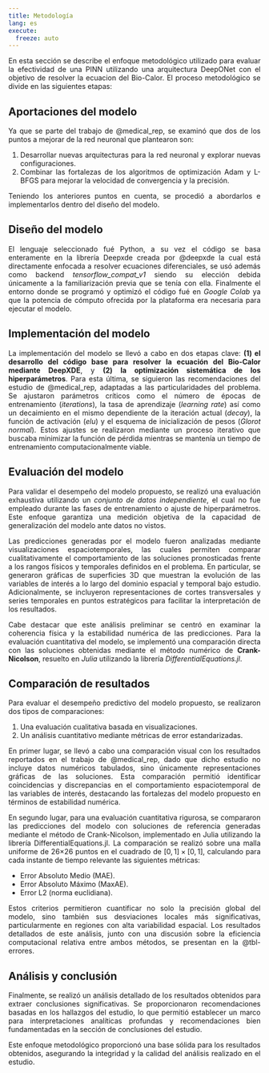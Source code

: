 ```yaml
---
title: Metodología
lang: es
execute: 
  freeze: auto
---
```


::: {style="text-align: justify"}
En esta sección se describe el enfoque metodológico utilizado para evaluar la efectividad de una PINN utilizando una arquitectura DeepONet con el objetivo de resolver la ecuacion del Bio-Calor. El proceso metodológico se divide en las siguientes etapas:

## Aportaciones del modelo
Ya que se parte del trabajo de @medical_rep, se examinó que dos de los puntos a mejorar de la red neuronal que plantearon son:

1. Desarrollar nuevas arquitecturas para la red neuronal y explorar nuevas configuraciones.
2. Combinar las fortalezas de los algoritmos de optimización Adam y L-BFGS para mejorar la velocidad de convergencia y la precisión.

Teniendo los anteriores puntos en cuenta, se procedió a abordarlos e implementarlos dentro del diseño del modelo.

## Diseño del modelo
El lenguaje seleccionado fué Python, a su vez el código se basa enteramente en la librería Deepxde creada por @deepxde la cual está directamente enfocada a resolver ecuaciones diferenciales, se usó además como backend *tensorflow_compat_v1* siendo su elección debida únicamente a la familiarización previa que se tenía con ella. Finalmente el entorno donde se programó y optimizó el código fué en *Google Colab* ya que la potencia de cómputo ofrecida por la plataforma era necesaria para ejecutar el modelo. 

## Implementación del modelo
La implementación del modelo se llevó a cabo en dos etapas clave: **(1) el desarrollo del código base para resolver la ecuación del Bio-Calor mediante DeepXDE**, y **(2) la optimización sistemática de los hiperparámetros**. Para esta última, se siguieron las recomendaciones del estudio de @medical_rep, adaptadas a las particularidades del problema. Se ajustaron parámetros críticos como el número de épocas de entrenamiento (*iterations*), la tasa de aprendizaje (*learning rate*) así como un decaimiento en el mismo dependiente de la iteración actual (*decay*), la función de activación (*elu*) y el esquema de inicialización de pesos (*Glorot normal*). Estos ajustes se realizaron mediante un proceso iterativo que buscaba minimizar la función de pérdida mientras se mantenía un tiempo de entrenamiento computacionalmente viable.

## Evaluación del modelo
Para validar el desempeño del modelo propuesto, se realizó una evaluación exhaustiva utilizando un *conjunto de datos independiente*, el cual no fue empleado durante las fases de entrenamiento o ajuste de hiperparámetros. Este enfoque garantiza una medición objetiva de la capacidad de generalización del modelo ante datos no vistos.

Las predicciones generadas por el modelo fueron analizadas mediante visualizaciones espaciotemporales, las cuales permiten comparar cualitativamente el comportamiento de las soluciones pronosticadas frente a los rangos físicos y temporales definidos en el problema. En particular, se generaron gráficas de superficies 3D que muestran la evolución de las variables de interés a lo largo del dominio espacial y temporal bajo estudio. Adicionalmente, se incluyeron representaciones de cortes transversales y series temporales en puntos estratégicos para facilitar la interpretación de los resultados.

Cabe destacar que este análisis preliminar se centró en examinar la coherencia física y la estabilidad numérica de las predicciones. Para la evaluación cuantitativa del modelo, se implementó una comparación directa con las soluciones obtenidas mediante el método numérico de **Crank-Nicolson**, resuelto en *Julia* utilizando la librería *DifferentialEquations.jl*.

## Comparación de resultados
Para evaluar el desempeño predictivo del modelo propuesto, se realizaron dos tipos de comparaciones:

1. Una evaluación cualitativa basada en visualizaciones.
2. Un análisis cuantitativo mediante métricas de error estandarizadas.

En primer lugar, se llevó a cabo una comparación visual con los resultados reportados en el trabajo de @medical_rep, dado que dicho estudio no incluye datos numéricos tabulados, sino únicamente representaciones gráficas de las soluciones. Esta comparación permitió identificar coincidencias y discrepancias en el comportamiento espaciotemporal de las variables de interés, destacando las fortalezas del modelo propuesto en términos de estabilidad numérica.

En segundo lugar, para una evaluación cuantitativa rigurosa, se compararon las predicciones del modelo con soluciones de referencia generadas mediante el método de Crank-Nicolson, implementado en Julia utilizando la librería DifferentialEquations.jl. La comparación se realizó sobre una malla uniforme de 26×26 puntos en el cuadrado de $[0,1]\times[0,1]$, calculando para cada instante de tiempo relevante las siguientes métricas:

- Error Absoluto Medio (MAE).
- Error Absoluto Máximo (MaxAE).
- Error L2 (norma euclidiana).

Estos criterios permitieron cuantificar no solo la precisión global del modelo, sino también sus desviaciones locales más significativas, particularmente en regiones con alta variabilidad espacial. Los resultados detallados de este análisis, junto con una discusión sobre la eficiencia computacional relativa entre ambos métodos, se presentan en la @tbl-errores.

## Análisis y conclusión
Finalmente, se realizó un análisis detallado de los resultados obtenidos para extraer conclusiones significativas. Se proporcionaron recomendaciones basadas en los hallazgos del estudio, lo que permitió establecer un marco para interpretaciones analíticas profundas y recomendaciones bien fundamentadas en la sección de conclusiones del estudio.

Este enfoque metodológico proporcionó una base sólida para los resultados obtenidos, asegurando la integridad y la calidad del análisis realizado en el estudio.
:::